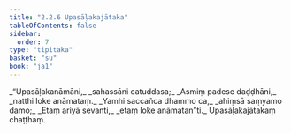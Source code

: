 ```yaml
---
title: "2.2.6 Upasāḷakajātaka"
tableOfContents: false
sidebar:
  order: 7
type: "tipitaka"
basket: "su"
book: "ja1"
---
```



<DynamicBreadcrumb />

<Division number="31" book="ja1">

<Paragraph number="389" type="verses" book="ja1">
_“Upasāḷakanāmāni,_  
_sahassāni catuddasa;_  
_Asmiṃ padese daḍḍhāni,_  
_natthi loke anāmataṃ._  

</Paragraph>

</Division>
<Division number="32" book="ja1">

<Paragraph number="390" type="verses" book="ja1">
_Yamhi saccañca dhammo ca,_  
_ahiṃsā saṃyamo damo;_  
_Etaṃ ariyā sevanti,_  
_etaṃ loke anāmatan”ti._  


</Paragraph>
</Division>

<Paragraph number="391" type="center" book="ja1">
Upasāḷakajātakaṃ chaṭṭhaṃ.
</Paragraph>